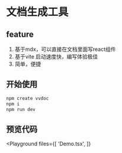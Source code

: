 # 文档生成工具

## feature

1. 基于mdx，可以直接在文档里面写react组件
2. 基于vite 启动速度快，编写体验极佳
3. 简单，便捷

## 开始使用

```bash
npm create vvdoc
npm i
npm run dev
```

## 预览代码


<Playground
  files={[
    'Demo.tsx',
  ]}
>
  <Demo/>
</Playground>
